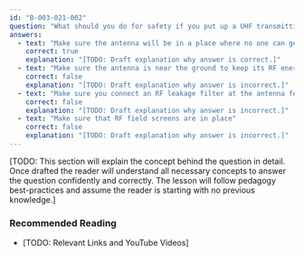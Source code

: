 ```yaml
---
id: "B-003-021-002"
question: "What should you do for safety if you put up a UHF transmitting antenna?"
answers:
  - text: "Make sure the antenna will be in a place where no one can get near it when you are transmitting"
    correct: true
    explanation: "[TODO: Draft explanation why answer is correct.]"
  - text: "Make sure the antenna is near the ground to keep its RF energy pointing in the correct direction"
    correct: false
    explanation: "[TODO: Draft explanation why answer is incorrect.]"
  - text: "Make sure you connect an RF leakage filter at the antenna feed point"
    correct: false
    explanation: "[TODO: Draft explanation why answer is incorrect.]"
  - text: "Make sure that RF field screens are in place"
    correct: false
    explanation: "[TODO: Draft explanation why answer is incorrect.]"
---
```


[TODO: This section will explain the concept behind the question in detail. Once drafted the reader will understand all necessary concepts to answer the question confidently and correctly. The lesson will follow pedagogy best-practices and assume the reader is starting with no previous knowledge.]

### Recommended Reading

- [TODO: Relevant Links and YouTube Videos]
